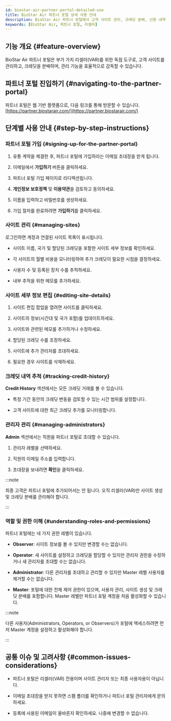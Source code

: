 ```yaml
---
id: biostar-air-partner-portal-detailed-use
title: BioStar Air 파트너 포털 상세 사용 안내
description: BioStar Air 파트너 포털에서 고객 사이트 관리, 크레딧 분배, 신용 내역 추적, 관리자 초대, 역할 권한에 대해 안내합니다.
keywords: [BioStar Air, 파트너 포털, 리셀러]
---
```


## 기능 개요 {#feature-overview}

BioStar Air 파트너 포털은 부가 가치 리셀러(VAR)를 위한 독점 도구로, 고객 사이트를 관리하고, 크레딧을 분배하며, 관리 기능을 효율적으로 감독할 수 있습니다.


## 파트너 포털 진입하기 {#navigating-to-the-partner-portal}

파트너 포털은 웹 기반 플랫폼으로, 다음 링크를 통해 방문할 수 있습니다. [https://partner.biostarair.com/](https://partner.biostarair.com/)

<YouTube videoId="ke0Ft42sX2k" />


## 단계별 사용 안내 {#step-by-step-instructions}

### 파트너 포털 가입 {#signing-up-for-the-partner-portal}

1. 유통 계약을 체결한 후, 파트너 포털에 가입하라는 이메일 초대장을 받게 됩니다.

1. 이메일에서 **가입하기** 버튼을 클릭하세요.

1. 파트너 포털 가입 페이지로 리디렉션됩니다.

1. **개인정보 보호정책** 및 **이용약관**을 검토하고 동의하세요.

1. 이름을 입력하고 비밀번호를 생성하세요.

1. 가입 절차를 완료하려면 **가입하기**를 클릭하세요.

### 사이트 관리 {#managing-sites}

로그인하면 계정과 연결된 사이트 목록이 표시됩니다.

* 사이트 이름, 국가 및 할당된 크레딧을 포함한 사이트 세부 정보를 확인하세요.

* 각 사이트의 월별 비용을 모니터링하여 추가 크레딧이 필요한 시점을 결정하세요.

* 사용자 수 및 등록된 장치 수를 추적하세요.

* 내부 추적을 위한 메모를 추가하세요.

### 사이트 세부 정보 편집 {#editing-site-details}

1. 사이트 편집 팝업을 열려면 사이트를 클릭하세요.

1. 사이트의 정보(시간대 및 국가 포함)를 업데이트하세요.

1. 사이트와 관련된 메모를 추가하거나 수정하세요.

1. 할당된 크레딧 수를 조정하세요.

1. 사이트에 추가 관리자를 초대하세요.

1. 필요한 경우 사이트를 삭제하세요.

### 크레딧 내역 추적 {#tracking-credit-history}

**Credit History** 섹션에서는 모든 크레딧 거래를 볼 수 있습니다.

* 특정 기간 동안의 크레딧 변동을 검토할 수 있는 시간 범위를 설정합니다.

* 고객 사이트에 대한 최근 크레딧 추가를 모니터링합니다.

### 관리자 관리 {#managing-administrators}

**Admin** 섹션에서는 직원을 파트너 포털로 초대할 수 있습니다.

1. 관리자 레벨을 선택하세요.

1. 직원의 이메일 주소를 입력합니다.

1. 초대장을 보내려면 **확인**을 클릭하세요.

:::note

최종 고객은 파트너 포털에 추가되어서는 안 됩니다. 오직 리셀러(VAR)만 사이트 생성 및 크레딧 분배를 관리해야 합니다.

:::

### 역할 및 권한 이해 {#understanding-roles-and-permissions}

파트너 포털에는 네 가지 권한 레벨이 있습니다.

* **Observer**: 사이트 정보를 볼 수 있지만 변경할 수는 없습니다.

* **Operator**: 새 사이트를 설정하고 크레딧을 할당할 수 있지만 관리자 권한을 수정하거나 새 관리자를 초대할 수는 없습니다.

* **Administrator**: 다른 관리자를 초대하고 관리할 수 있지만 Master 레벨 사용자를 제거할 수는 없습니다.

* **Master**: 포털에 대한 전체 제어 권한이 있으며, 사용자 관리, 사이트 생성 및 크레딧 분배를 포함합니다. Master 레벨만 파트너 포털 계정을 처음 활성화할 수 있습니다.

:::note

다른 사용자(Administrators, Operators, or Observers)가 포털에 액세스하려면 먼저 Master 계정을 설정하고 활성화해야 합니다.

:::


## 공통 이슈 및 고려사항 {#common-issues-considerations}

* 파트너 포털은 리셀러(VAR) 전용이며 사이트 관리자 또는 최종 사용자용이 아닙니다.

* 이메일 초대장을 받지 못하면 스팸 폴더를 확인하거나 파트너 포털 관리자에게 문의하세요.

* 등록에 사용된 이메일이 올바른지 확인하세요. 나중에 변경할 수 없습니다.